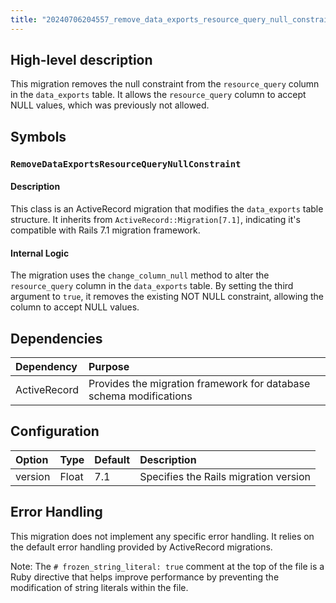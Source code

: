 ```yaml
---
title: "20240706204557_remove_data_exports_resource_query_null_constraint.rb"
---
```


## High-level description
This migration removes the null constraint from the `resource_query` column in the `data_exports` table. It allows the `resource_query` column to accept NULL values, which was previously not allowed.

## Symbols

### `RemoveDataExportsResourceQueryNullConstraint`
#### Description
This class is an ActiveRecord migration that modifies the `data_exports` table structure. It inherits from `ActiveRecord::Migration[7.1]`, indicating it's compatible with Rails 7.1 migration framework.

#### Internal Logic
The migration uses the `change_column_null` method to alter the `resource_query` column in the `data_exports` table. By setting the third argument to `true`, it removes the existing NOT NULL constraint, allowing the column to accept NULL values.

## Dependencies
| Dependency | Purpose |
|:-----------|:--------|
| ActiveRecord | Provides the migration framework for database schema modifications |

## Configuration
| Option | Type | Default | Description |
|:-------|:-----|:--------|:------------|
| version | Float | 7.1 | Specifies the Rails migration version |

## Error Handling
This migration does not implement any specific error handling. It relies on the default error handling provided by ActiveRecord migrations.

Note: The `# frozen_string_literal: true` comment at the top of the file is a Ruby directive that helps improve performance by preventing the modification of string literals within the file.